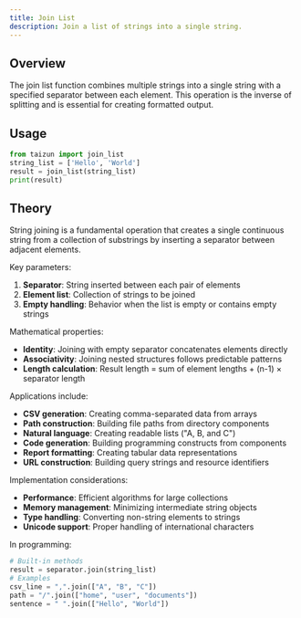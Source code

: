 ```yaml
---
title: Join List
description: Join a list of strings into a single string.
---
```


## Overview

The join list function combines multiple strings into a single string with a specified separator between each element. This operation is the inverse of splitting and is essential for creating formatted output.

## Usage

```python
from taizun import join_list
string_list = ['Hello', 'World']
result = join_list(string_list)
print(result)
```

## Theory

String joining is a fundamental operation that creates a single continuous string from a collection of substrings by inserting a separator between adjacent elements.

Key parameters:
1. **Separator**: String inserted between each pair of elements
2. **Element list**: Collection of strings to be joined
3. **Empty handling**: Behavior when the list is empty or contains empty strings

Mathematical properties:
- **Identity**: Joining with empty separator concatenates elements directly
- **Associativity**: Joining nested structures follows predictable patterns
- **Length calculation**: Result length = sum of element lengths + (n-1) × separator length

Applications include:
- **CSV generation**: Creating comma-separated data from arrays
- **Path construction**: Building file paths from directory components
- **Natural language**: Creating readable lists ("A, B, and C")
- **Code generation**: Building programming constructs from components
- **Report formatting**: Creating tabular data representations
- **URL construction**: Building query strings and resource identifiers

Implementation considerations:
- **Performance**: Efficient algorithms for large collections
- **Memory management**: Minimizing intermediate string objects
- **Type handling**: Converting non-string elements to strings
- **Unicode support**: Proper handling of international characters

In programming:
```python
# Built-in methods
result = separator.join(string_list)
# Examples
csv_line = ",".join(["A", "B", "C"])
path = "/".join(["home", "user", "documents"])
sentence = " ".join(["Hello", "World"])
```